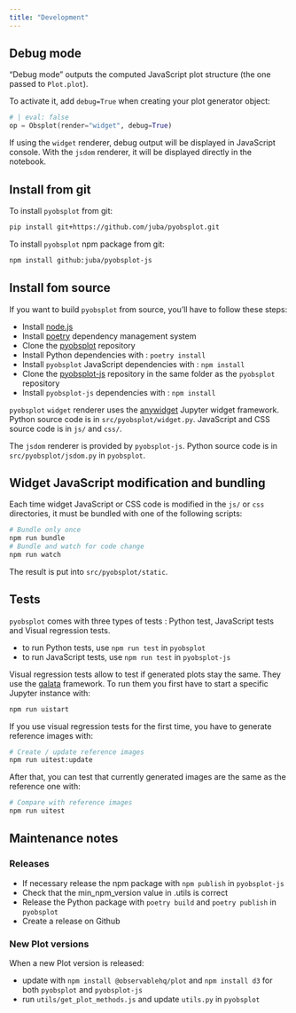 ```yaml
---
title: "Development"
---
```


## Debug mode

"Debug mode" outputs the computed JavaScript plot structure (the one passed to `Plot.plot`).

To activate it, add `debug=True` when creating your plot generator object:

```python
# | eval: false
op = Obsplot(render="widget", debug=True)
```

If using the `widget` renderer, debug output will be displayed in JavaScript console. With the `jsdom` renderer, it will be displayed directly in the notebook.

## Install from git

To install `pyobsplot` from git:

```sh 
pip install git+https://github.com/juba/pyobsplot.git
```

To install `pyobsplot` npm package from git:

```sh
npm install github:juba/pyobsplot-js
```

## Install fom source

If you want to build `pyobsplot` from source, you'll have to follow these steps:

- Install [node.js](https://nodejs.org/en)
- Install [poetry](https://python-poetry.org) dependency management system
- Clone the [pyobsplot](https://github.com/juba/pyobsplot) repository
- Install Python dependencies with : `poetry install`
- Install `pyobsplot` JavaScript dependencies with : `npm install`
- Clone the [pyobsplot-js](https://github.com/juba/pyobsplot) repository in the same folder as the `pyobsplot` repository
- Install `pyobsplot-js` dependencies with : `npm install`

`pyobsplot` `widget` renderer uses the [anywidget](https://anywidget.dev) Jupyter widget framework. Python source code is in `src/pyobsplot/widget.py`. JavaScript and CSS source code is in `js/` and `css/`.

The `jsdom` renderer is provided by `pyobsplot-js`. Python source code is in `src/pyobsplot/jsdom.py` in `pyobsplot`.

## Widget JavaScript modification and bundling

Each time widget JavaScript or CSS code is modified in the `js/` or  `css` directories, it must be bundled with one of the following scripts:

```sh
# Bundle only once
npm run bundle
# Bundle and watch for code change
npm run watch
```

The result is put into `src/pyobsplot/static`. 

## Tests

`pyobsplot` comes with three types of tests : Python test, JavaScript tests and Visual regression tests.

- to run Python tests, use `npm run test` in `pyobsplot`
- to run JavaScript tests, use `npm run test` in `pyobsplot-js`

Visual regression tests allow to test if generated plots stay the same. They use the [galata](https://github.com/jupyterlab/jupyterlab/tree/master/galata) framework. To run them you first have to start a specific Jupyter instance with:

```sh
npm run uistart
```

If you use visual regression tests for the first time, you have to generate reference images with:

```sh
# Create / update reference images
npm run uitest:update
```

After that, you can test that currently generated images are the same as the reference one with:

```sh
# Compare with reference images
npm run uitest
```

## Maintenance notes

### Releases

- If necessary release the npm package with `npm publish` in `pyobsplot-js`
- Check that the min_npm_version value in .utils is correct
- Release the Python package with `poetry build` and `poetry publish` in `pyobsplot`
- Create a release on Github

### New Plot versions

When a new Plot version is released:

- update with `npm install @observablehq/plot` and `npm install d3` for both `pyobsplot` and `pyobsplot-js`
- run `utils/get_plot_methods.js` and update `utils.py` in `pyobsplot`